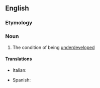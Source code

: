 ==English==
{{wikipedia}}

===Etymology===
{{prefix|en|under|development}}

===Noun===
{{en-noun|~}}

# The condition of being [[underdeveloped]]

====Translations====
{{trans-top}}
* Italian: {{t+|it|sottosviluppo|m}}
{{trans-mid}}
* Spanish: {{t|es|subdesarrollo|m}}
{{trans-bottom}}